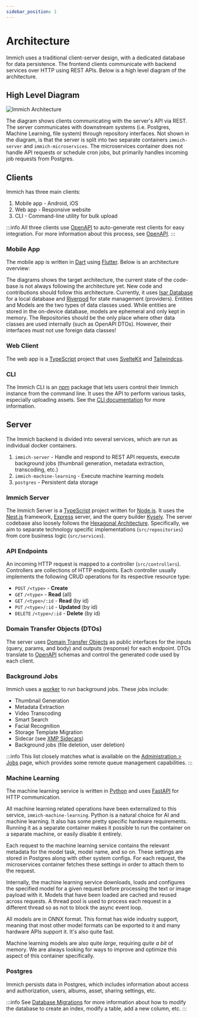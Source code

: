 ```yaml
---
sidebar_position: 1
---
```



# Architecture

Immich uses a traditional client-server design, with a dedicated database for data persistence. The frontend clients communicate with backend services over HTTP using REST APIs. Below is a high level diagram of the architecture.

## High Level Diagram

<img alt="Immich Architecture" src={AppArchitecture} className="p-4 dark:bg-immich-dark-primary my-4" />

The diagram shows clients communicating with the server's API via REST. The server communicates with downstream systems (i.e. Postgres, Machine Learning, file system) through repository interfaces. Not shown in the diagram, is that the server is split into two separate containers `immich-server` and `immich-microservices`. The microservices container does not handle API requests or schedule cron jobs, but primarily handles incoming job requests from Postgres.

## Clients

Immich has three main clients:

1. Mobile app - Android, iOS
2. Web app - Responsive website
3. CLI - Command-line utility for bulk upload

:::info
All three clients use [OpenAPI](./open-api.md) to auto-generate rest clients for easy integration. For more information about this process, see [OpenAPI](./open-api.md).
:::

### Mobile App

The mobile app is written in [Dart](https://dart.dev/) using [Flutter](https://flutter.dev/). Below is an architecture overview:

<MobileArchitecture className="p-4 dark:bg-immich-dark-primary my-4" />

The diagrams shows the target architecture, the current state of the code-base is not always following the architecture yet. New code and contributions should follow this architecture.
Currently, it uses [Isar Database](https://isar.dev/) for a local database and [Riverpod](https://riverpod.dev/) for state management (providers).
Entities and Models are the two types of data classes used. While entities are stored in the on-device database, models are ephemeral and only kept in memory.
The Repositories should be the only place where other data classes are used internally (such as OpenAPI DTOs). However, their interfaces must not use foreign data classes!

### Web Client

The web app is a [TypeScript](https://www.typescriptlang.org/) project that uses [SvelteKit](https://kit.svelte.dev) and [Tailwindcss](https://tailwindcss.com/).

### CLI

The Immich CLI is an [npm](https://www.npmjs.com/) package that lets users control their Immich instance from the command line. It uses the API to perform various tasks, especially uploading assets. See the [CLI documentation](/docs/features/command-line-interface.md) for more information.

## Server

The Immich backend is divided into several services, which are run as individual docker containers.

1. `immich-server` - Handle and respond to REST API requests, execute background jobs (thumbnail generation, metadata extraction, transcoding, etc.)
1. `immich-machine-learning` - Execute machine learning models
1. `postgres` - Persistent data storage

### Immich Server

The Immich Server is a [TypeScript](https://www.typescriptlang.org/) project written for [Node.js](https://nodejs.org/). It uses the [Nest.js](https://nestjs.com) framework, [Express](https://expressjs.com/) server, and the query builder [Kysely](https://kysely.dev/). The server codebase also loosely follows the [Hexagonal Architecture](<https://en.wikipedia.org/wiki/Hexagonal_architecture_(software)>). Specifically, we aim to separate technology specific implementations (`src/repositories`) from core business logic (`src/services`).

### API Endpoints

An incoming HTTP request is mapped to a controller (`src/controllers`). Controllers are collections of HTTP endpoints. Each controller usually implements the following CRUD operations for its respective resource type:

- `POST` `/<type>` - **Create**
- `GET` `/<type>` - **Read** (all)
- `GET` `/<type>/:id` - **Read** (by id)
- `PUT` `/<type>/:id` - **Updated** (by id)
- `DELETE` `/<type>/:id` - **Delete** (by id)

### Domain Transfer Objects (DTOs)

The server uses [Domain Transfer Objects](https://en.wikipedia.org/wiki/Data_transfer_object) as public interfaces for the inputs (query, params, and body) and outputs (response) for each endpoint. DTOs translate to [OpenAPI](./open-api.md) schemas and control the generated code used by each client.

### Background Jobs

Immich uses a [worker](https://github.com/immich-app/immich/blob/main/server/src/utils/misc.ts#L266) to run background jobs. These jobs include:

- Thumbnail Generation
- Metadata Extraction
- Video Transcoding
- Smart Search
- Facial Recognition
- Storage Template Migration
- Sidecar (see [XMP Sidecars](/docs/features/xmp-sidecars.md))
- Background jobs (file deletion, user deletion)

:::info
This list closely matches what is available on the [Administration > Jobs](/docs/administration/jobs-workers/#jobs) page, which provides some remote queue management capabilities.
:::

### Machine Learning

The machine learning service is written in [Python](https://www.python.org/) and uses [FastAPI](https://fastapi.tiangolo.com/) for HTTP communication.

All machine learning related operations have been externalized to this service, `immich-machine-learning`. Python is a natural choice for AI and machine learning. It also has some pretty specific hardware requirements. Running it as a separate container makes it possible to run the container on a separate machine, or easily disable it entirely.

Each request to the machine learning service contains the relevant metadata for the model task, model name, and so on. These settings are stored in Postgres along with other system configs. For each request, the microservices container fetches these settings in order to attach them to the request.

Internally, the machine learning service downloads, loads and configures the specified model for a given request before processing the text or image payload with it. Models that have been loaded are cached and reused across requests. A thread pool is used to process each request in a different thread so as not to block the async event loop.

All models are in ONNX format. This format has wide industry support, meaning that most other model formats can be exported to it and many hardware APIs support it. It's also quite fast.

Machine learning models are also quite _large_, requiring _quite a bit_ of memory. We are always looking for ways to improve and optimize this aspect of this container specifically.

### Postgres

Immich persists data in Postgres, which includes information about access and authorization, users, albums, asset, sharing settings, etc.

:::info
See [Database Migrations](./database-migrations.md) for more information about how to modify the database to create an index, modify a table, add a new column, etc.
:::
